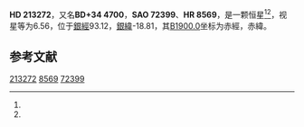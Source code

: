 {{Starbox begin
| name = HD 213272
}}
{{Starbox observe
| epoch = [[J2000.0|J2000.0]]
| constell = {{星座名待查}}<ref name=SIMBAD>{{cite web
 | url=http://simbad.u-strasbg.fr/simbad/sim-id?Ident=HR+8569
 | title=Pulsating variable Star
 | publisher=Centre de Données astronomiques de Strasbourg
 | work=SIMBAD
 | accessdate=2012-07-13
 | archive-date=2016-03-16
 | archive-url=https://web.archive.org/web/20160316090428/http://simbad.u-strasbg.fr/simbad/sim-id?Ident=HR+8569
 | dead-url=no
 }}</ref><ref name=DATA>{{cite web
 | url=http://vizier.u-strasbg.fr/viz-bin/VizieR-5?-out.add=.&-source=5050&-corr=PK=HR&-out.max=9999&HR=8569
 | title=VizieR Detailed Page
 | accessdate=2012-07-13
 | archive-date=2019-02-16
 | archive-url=https://web.archive.org/web/20190216101814/http://vizier.u-strasbg.fr/viz-bin/VizieR-5?-out.add=.&-source=5050&-corr=PK=HR&-out.max=9999&HR=8569
 | dead-url=no
 }}</ref>
| 星官 = 
| ra = {{RA|22|29|43.9}}<ref name=SIMBAD /><ref name=DATA />
| dec = {{DEC|+35|43|32}}<ref name=SIMBAD /><ref name=DATA />
| appmag_v = 6.56<ref name=SIMBAD /><ref name=DATA />
}}
{{Starbox character
| class = A2V<ref name=SIMBAD /><ref name=DATA />
| b-v = <ref name=SIMBAD /><ref name=DATA />
| u-b = <ref name=SIMBAD /><ref name=DATA />
| r-i = <ref name=SIMBAD /><ref name=DATA />
| variable = 
}}
{{Starbox astrometry
| radial_v = 
| prop_mo_ra = -2
| parallax = 
| p_error = 
}}
{{Starbox catalog
| names =BD+34 4700，[[SAO星表|SAO]] 72399，[[HD星表|HD]] 213272，[[HR星表|HR]] 8569}}
{{Starbox reference |Simbad=HR+8569}}
{{Starbox end}}

'''HD 213272'''，又名'''BD+34 4700'''，'''SAO 72399'''、'''HR 8569'''，是一颗恒星<ref name=SIMBAD /><ref name=DATA />，视星等为6.56，位于[[銀道座標系|銀經]]93.12，[[銀道座標系|銀緯]]-18.81，其[[B1900.0|B1900.0]]坐标为赤經{{RA|22|25|14.1}}，赤緯{{DEC|+35|-18.81|53}}。

== 参考文献 ==
{{reflist}}

{{star-stub}}

[[Category:HD和HDE天體|213272]]
[[Category:HR天體|8569]]
[[Category:SAO天體|72399]]